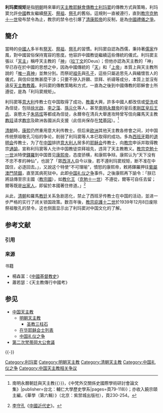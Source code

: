 {{Refimprove|time=2020-01-19T16:46:59+00:00}}
{{NoteTA
|1=zh-hant:克萊孟; zh-hans:克莱孟; zh-hk:克勉;
}}
'''利玛窦规矩'''是指[[明朝|明朝]]時來華的[[天主教|天主教]][[耶穌會|耶穌會]][[傳教士|傳教士]][[利玛窦|利玛窦]]的傳教方式與策略，利玛窦允許[[中國|中國]]教友繼續[[祭天|祭天]]、[[祭祖|祭祖]]、[[祭孔|祭孔]]的舊俗。這規則一直被遵行，直到[[教宗克勉十一世|教宗克勉十一世]]發布禁令為止，教宗的禁令也引爆了[[清|清]][[康熙帝|康熙帝]]的反制，是為[[中國禮儀之爭|中國禮儀之爭]]。

==簡介==
當時的[[中國人|中國人]]多半有[[祭天|祭天]]、[[祭祖|祭祖]]、[[祭孔|祭孔]]的習慣。利玛窦自認為西儒，秉持著[[儒家|儒家]]作風，對中國習俗保持寬容的態度。他容許中國教徒繼續這些傳統的儀式。利玛窦主張以「[[上帝|天主]]」稱呼天主教的「[[神祇|神]]」（[[拉丁文|拉丁文]]的Deus）；但他亦認為天主教的「神」早已存在於中國的思想之中，因為中國傳統的「[[天|天]]」和「[[上帝|上帝]]」本質上與天主教所說的「[[唯一真神|唯一真神]]」並無分別。而祭祀[[祖先|祖先]]與[[孔子|孔子]]，這些只屬追思先人與緬懷哲人的儀式，與信仰並無甚麼干涉；只要不摻入許願、崇拜、祈禱等成分，本質上並沒有違反[[天主教|天主教]][[教義|教義]]。利玛窦的傳教策略和方式，一直為之後到中國傳教的耶穌會士所遵從，是為「利玛窦規矩」。

利玛窦等[[意大利|意大利]]传教士在中国取得了成功，[[教義|教義]]大興，許多中國人都改信或[[受洗|受洗]]成為信徒，包括[[徐光啟|徐光啟]]、[[李之藻|李之藻]]、[[孫元化|孫元化]]等人，甚至[[南明|南明]][[永曆帝|永曆帝]]的皇后[[孝剛匡皇后|孝剛匡皇后王氏]]、哀愍太子[[朱慈炫|朱慈炫]]等都成為信徒，永曆帝在清兵大舉進攻時曾写信向羅馬天主教[[教廷|教廷]]请求[[教宗|教宗]]及歐洲各國派兵支援（此信尚保存在[[梵蒂冈|梵蒂冈]]）。<ref>{{cite book|author=黃一農|year=2003|url=http://ylh.theweb.org.tw/abstract.asp?paper_serial=168|title={{〈}}南明永曆朝廷與天主教{{〉}}，《中梵外交關係史國際學術研討會論文集》|publisher=台北：輔仁大學歷史學系|pages=頁79-118}}{{dead link|date=2017年11月 |bot=InternetArchiveBot |fix-attempted=yes }}；亦收入饒宗頤主編，《華學（第六輯）》（北京：紫禁城出版社），頁230-254。</ref>

[[清朝|清朝]]時，[[康熙帝|康熙]]仍然重用意大利传教士。但后来[[欧洲|欧洲]]其他天主教各修會之间，对中国传统祭祖敬孔习俗的争论，削弱了利玛窦等人本已取得的成功。多為[[西班牙|西班牙]]籍的[[道明会|道明会]]传教士，为了在[[中国|中国]]排挤[[意大利人|意大利人]]居多的[[耶稣会|耶稣会]]传教士，向[[教宗|教宗]]申诉并取得教宗[[通諭|通諭]]，宣称利玛窦等人允许中国教徒崇拜祖先，违背了天主教教义。[[教宗克勉十一世|教宗克勉十一世]]派特使[[鐸羅|鐸羅]]到中国晋见[[康熙帝|康熙帝]]，态度骄横，和康熙争辩。康熙认为“天下没有不忠不孝的神仙”，也說了「眾[[西洋人|西洋人]]自今以後，若不遵利玛窦规矩，断不准在中国住，必逐回去。」，又說这个特使“不可理喻”，憤怒的康熙帝，敕將鐸羅押往[[葡屬澳門|葡屬澳門]][[禁錮|禁錮]]，直至其病死狱中。此即[[中国礼仪之争|中国礼仪之争]]事件。之後康熙再下諭令：「朕已將話傳至宗主國（[[教宗國|教宗國]]），如[[教宗|教化王]]（[[克勉十一世|克勉十一世]]）不遵從，爾等可自任去留；爾等既是[[出家人|出家人]]，即留於本國著住修道。」<ref>[[李守孔|李守孔]]《[[中國近代史|中國近代史]]》。</ref>

从此，[[清朝|清朝]]和羅馬[[教廷|教廷]]关系急剧恶化，禁止了西班牙传教士在中国的活动，並进一步严格的实行了闭关锁国政策。数百年後，[[教宗庇護十二世|教宗庇護十二世]]於1939年12月8日废除祭祖敬孔的禁令，这也侧面显示出了利玛窦对中国文化的了解。

== 参考文献 ==

=== 引用 ===
{{Reflist}}

=== 来源 ===
{{refbegin}}
; 书籍
* 楊森富：《[[中國基督教史|中國基督教史]]》
* 蕭若瑟：《天主教傳行中國考》
{{refend}}

== 参见 ==
{{Portal|天主教|汉字文化圈|中国|历史}}
* [[中国天主教|中国天主教]]
** [[明朝天主教|明朝天主教]]
*** [[圣教三柱石|圣教三柱石]]
** [[在华耶稣会士列表|在华耶稣会士列表]]
** [[中国礼仪之争|中国礼仪之争]]
* [[第二次梵蒂岡大公會議|第二次梵蒂岡大公會議]]

{{-}}
{{中国基督教史|明}}
{{天主教会史}}

[[Category:利玛窦|Category:利玛窦]]
[[Category:明朝天主教|Category:明朝天主教]]
[[Category:清朝天主教|Category:清朝天主教]]
[[Category:中国礼仪之争|Category:中国礼仪之争]]
[[Category:中国天主教相关争议|Category:中国天主教相关争议]]